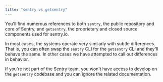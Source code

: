 ```yaml
---
title: "sentry vs getsentry"
---
```


You'll find numerous references to both `sentry`, the public repository and core of Sentry, and `getsentry`, the proprietary and closed source components used for sentry.io.

In most cases, the systems operate very similarly with subtle differences. That is, you can often swap the `sentry` CLI for the `getsentry` CLI and they'll behave the same. In other cases we have attempted to call out differences in behavior.

If you're not part of the Sentry team, you won't have access to develop on the `getsentry` codebase and you can ignore the related documentation.
